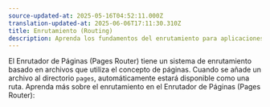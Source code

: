 ```yaml
---
source-updated-at: 2025-05-16T04:52:11.000Z
translation-updated-at: 2025-06-06T17:11:30.310Z
title: Enrutamiento (Routing)
description: Aprenda los fundamentos del enrutamiento para aplicaciones front-end con el Enrutador de Páginas (Pages Router).
---
```


El Enrutador de Páginas (Pages Router) tiene un sistema de enrutamiento basado en archivos que utiliza el concepto de páginas. Cuando se añade un archivo al directorio `pages`, automáticamente estará disponible como una ruta. Aprenda más sobre el enrutamiento en el Enrutador de Páginas (Pages Router):